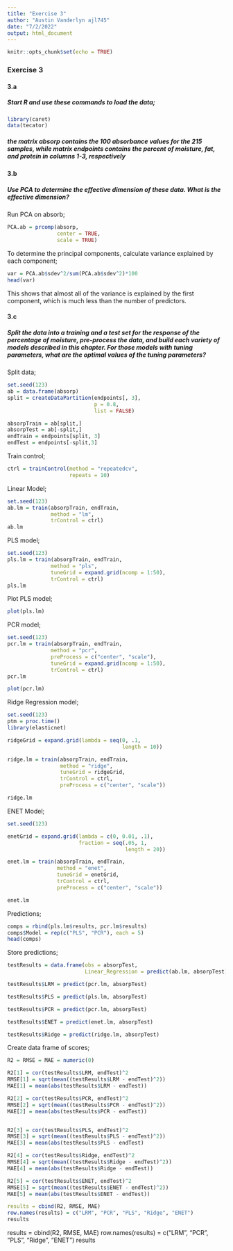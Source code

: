 ```yaml
---
title: "Exercise 3"
author: "Austin Vanderlyn ajl745"
date: "7/2/2022"
output: html_document
---
```


```r
knitr::opts_chunk$set(echo = TRUE)
```

### Exercise 3

#### 3.a

##### Start R and use these commands to load the data;

```r
library(caret)
data(tecator)
```

##### the matrix absorp contains the 100 absorbance values for the 215 samples, while matrix endpoints contains the percent of moisture, fat, and protein in columns 1-3, respectively


#### 3.b

##### Use PCA to determine the effective dimension of these data. What is the effective dimension?

Run PCA on absorb;
```r
PCA.ab = prcomp(absorp,
                center = TRUE,
                scale = TRUE)
```


To determine the principal components, calculate variance explained by each component;
```r
var = PCA.ab$sdev^2/sum(PCA.ab$sdev^2)*100
head(var)
```

This shows that almost all of the variance is explained by the first component, which is much less than the number of predictors.


#### 3.c

##### Split the data into a training and a test set for the response of the percentage of moisture, pre-process the data, and build each variety of models described in this chapter. For those models with tuning parameters, what are the optimal values of the tuning parameters?

Split data;
```r
set.seed(123)
ab = data.frame(absorp)
split = createDataPartition(endpoints[, 3],
                            p = 0.8,
                            list = FALSE)

absorpTrain = ab[split,]
absorpTest = ab[-split,]
endTrain = endpoints[split, 3]
endTest = endpoints[-split,3]

```


Train control;
```r
ctrl = trainControl(method = "repeatedcv",
                    repeats = 10)
```


Linear Model;
```r
set.seed(123)
ab.lm = train(absorpTrain, endTrain,
              method = "lm",
              trControl = ctrl)
ab.lm
```



PLS model;
```r
set.seed(123)
pls.lm = train(absorpTrain, endTrain,
              method = "pls",
              tuneGrid = expand.grid(ncomp = 1:50),
              trControl = ctrl)
pls.lm
```

Plot PLS model;
```r
plot(pls.lm)
```


PCR model;
```r
set.seed(123)
pcr.lm = train(absorpTrain, endTrain,
              method = "pcr",
              preProcess = c("center", "scale"),
              tuneGrid = expand.grid(ncomp = 1:50),
              trControl = ctrl)
pcr.lm
```


```r
plot(pcr.lm)
```


Ridge Regression model;
```r
set.seed(123)
ptm = proc.time()
library(elasticnet)

ridgeGrid = expand.grid(lambda = seq(0, .1, 
                                     length = 10))

ridge.lm = train(absorpTrain, endTrain,
                 method = "ridge",
                 tuneGrid = ridgeGrid,
                 trControl = ctrl,
                 preProcess = c("center", "scale"))

ridge.lm
```


ENET Model;
```r
set.seed(123)

enetGrid = expand.grid(lambda = c(0, 0.01, .1),
                       fraction = seq(.05, 1,
                                      length = 20))

enet.lm = train(absorpTrain, endTrain,
                method = "enet",
                tuneGrid = enetGrid,
                trControl = ctrl,
                preProcess = c("center", "scale"))

enet.lm

```


Predictions;
```r
comps = rbind(pls.lm$results, pcr.lm$results)
comps$Model = rep(c("PLS", "PCR"), each = 5)
head(comps)
```


Store predictions;
```r
testResults = data.frame(obs = absorpTest,
                         Linear_Regression = predict(ab.lm, absorpTest))

testResults$LRM = predict(pcr.lm, absorpTest)

testResults$PLS = predict(pls.lm, absorpTest)

testResults$PCR = predict(pcr.lm, absorpTest)

testResults$ENET = predict(enet.lm, absorpTest)

testResults$Ridge = predict(ridge.lm, absorpTest)

```


Create data frame of scores;
```r
R2 = RMSE = MAE = numeric(0)

R2[1] = cor(testResults$LRM, endTest)^2
RMSE[1] = sqrt(mean((testResults$LRM - endTest)^2))
MAE[1] = mean(abs(testResults$LRM - endTest))

R2[2] = cor(testResults$PCR, endTest)^2
RMSE[2] = sqrt(mean((testResults$PCR - endTest)^2))
MAE[2] = mean(abs(testResults$PCR - endTest))


R2[3] = cor(testResults$PLS, endTest)^2
RMSE[3] = sqrt(mean((testResults$PLS - endTest)^2))
MAE[3] = mean(abs(testResults$PLS - endTest)

R2[4] = cor(testResults$Ridge, endTest)^2
RMSE[4] = sqrt(mean((testResults$Ridge - endTest)^2))
MAE[4] = mean(abs(testResults$Ridge - endTest))

R2[5] = cor(testResults$ENET, endTest)^2
RMSE[5] = sqrt(mean((testResults$ENET - endTest)^2))
MAE[5] = mean(abs(testResults$ENET - endTest))

results = cbind(R2, RMSE, MAE)
row.names(results) = c("LRM", "PCR", "PLS", "Ridge", "ENET")
results
```


results = cbind(R2, RMSE, MAE)
row.names(results) = c("LRM", "PCR", "PLS", "Ridge", "ENET")
results




